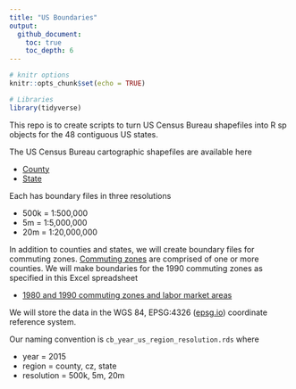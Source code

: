 ```yaml
---
title: "US Boundaries"
output: 
  github_document:
    toc: true
    toc_depth: 6
---
```


```r
# knitr options
knitr::opts_chunk$set(echo = TRUE)

# Libraries
library(tidyverse)
```

This repo is to create scripts to turn US Census Bureau shapefiles into R sp
objects for the 48 contiguous US states.

The US Census Bureau cartographic shapefiles are available here

* [County](https://www.census.gov/geo/maps-data/data/cbf/cbf_counties.html)
* [State](https://www.census.gov/geo/maps-data/data/cbf/cbf_state.html)

Each has boundary files in three resolutions

* 500k = 1:500,000
* 5m = 1:5,000,000
* 20m = 1:20,000,000

In addition to counties and states, we will create boundary files for commuting
zones. [Commuting
zones](https://www.ers.usda.gov/data-products/commuting-zones-and-labor-market-areas/)
are comprised of one or more counties. We will make boundaries for the 1990
commuting zones as specified in this Excel spreadsheet

* [1980 and 1990 commuting zones and labor market
areas](https://www.ers.usda.gov/webdocs/DataFiles/Commuting_Zones_and_Labor_Market_Areas__17970/czlma903.xls?v=40961)

We will store the data in the WGS 84, EPSG:4326
([epsg.io](https://epsg.io/4326)) coordinate reference system.

Our naming convention is `cb_year_us_region_resolution.rds` where

* year = 2015
* region = county, cz, state
* resolution = 500k, 5m, 20m
